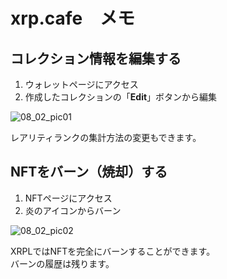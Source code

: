 # xrp.cafe　メモ

<a id="08_02_01"></a>
## コレクション情報を編集する

1. ウォレットページにアクセス
2. 作成したコレクションの「**Edit**」ボタンから編集

<img className="solo" src="/manual_pic/08_02_pic01.png" alt="08_02_pic01" />

レアリティランクの集計方法の変更もできます。

<a id="08_02_02"></a>
## NFTをバーン（焼却）する

1. NFTページにアクセス
2. 炎のアイコンからバーン

<img className="solo" src="/manual_pic/08_02_pic02.png" alt="08_02_pic02" />

XRPLではNFTを完全にバーンすることができます。  
バーンの履歴は残ります。
